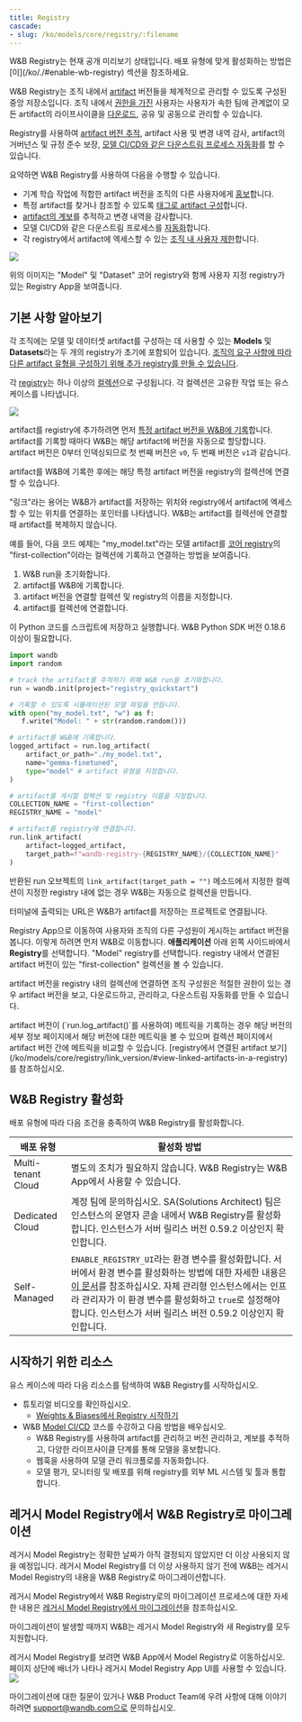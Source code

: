 ```yaml
---
title: Registry
cascade:
- slug: /ko/models/core/registry/:filename
---
```


<Card title="Try in Colab" href="https://colab.research.google.com/github/wandb/examples/blob/master/colabs/wandb_registry/zoo_wandb.ipynb" icon="python"/>

<Note>
W&B Registry는 현재 공개 미리보기 상태입니다. 배포 유형에 맞게 활성화하는 방법은 [이](/ko/./#enable-wb-registry) 섹션을 참조하세요.
</Note>

W&B Registry는 조직 내에서 [artifact](/ko/models/artifacts/) 버전들을 체계적으로 관리할 수 있도록 구성된 중앙 저장소입니다. 조직 내에서 [권한을 가진](/ko/models/core/registry/configure_registry/) 사용자는 사용자가 속한 팀에 관계없이 모든 artifact의 라이프사이클을 [다운로드](/ko/models/core/registry/download_use_artifact/), 공유 및 공동으로 관리할 수 있습니다.

Registry를 사용하여 [artifact 버전 추적](/ko/models/core/registry/link_version/), artifact 사용 및 변경 내역 감사, artifact의 거버넌스 및 규정 준수 보장, [모델 CI/CD와 같은 다운스트림 프로세스 자동화](/ko/models/core/automations/)를 할 수 있습니다.

요약하면 W&B Registry를 사용하여 다음을 수행할 수 있습니다.

- 기계 학습 작업에 적합한 artifact 버전을 조직의 다른 사용자에게 [홍보](/ko/models/core/registry/link_version/)합니다.
- 특정 artifact를 찾거나 참조할 수 있도록 [태그로 artifact 구성](/ko/models/core/registry/organize-with-tags/)합니다.
- [artifact의 계보](/ko/models/core/registry/lineage)를 추적하고 변경 내역을 감사합니다.
- 모델 CI/CD와 같은 다운스트림 프로세스를 [자동화](/ko/models/core/automations/)합니다.
- 각 registry에서 artifact에 엑세스할 수 있는 [조직 내 사용자 제한](/ko/models/core/registry/configure_registry/)합니다.

<Frame>
    <img src="/images/registry/registry_landing_page.png"  />
</Frame>

위의 이미지는 "Model" 및 "Dataset" 코어 registry와 함께 사용자 지정 registry가 있는 Registry App을 보여줍니다.

## 기본 사항 알아보기
각 조직에는 모델 및 데이터셋 artifact를 구성하는 데 사용할 수 있는 **Models** 및 **Datasets**라는 두 개의 registry가 초기에 포함되어 있습니다. [조직의 요구 사항에 따라 다른 artifact 유형을 구성하기 위해 추가 registry를 만들 수 있습니다](/ko/models/core/registry/registry_types/).

각 [registry](/ko/models/core/registry/configure_registry/)는 하나 이상의 [컬렉션](/ko/models/core/registry/create_collection/)으로 구성됩니다. 각 컬렉션은 고유한 작업 또는 유스 케이스를 나타냅니다.

<Frame>
    <img src="/images/registry/homepage_registry.png"  />
</Frame>

artifact를 registry에 추가하려면 먼저 [특정 artifact 버전을 W&B에 기록](/ko/models/artifacts/create-a-new-artifact-version/)합니다. artifact를 기록할 때마다 W&B는 해당 artifact에 버전을 자동으로 할당합니다. artifact 버전은 0부터 인덱싱되므로 첫 번째 버전은 `v0`, 두 번째 버전은 `v1`과 같습니다.

artifact를 W&B에 기록한 후에는 해당 특정 artifact 버전을 registry의 컬렉션에 연결할 수 있습니다.

<Note>
"링크"라는 용어는 W&B가 artifact를 저장하는 위치와 registry에서 artifact에 엑세스할 수 있는 위치를 연결하는 포인터를 나타냅니다. W&B는 artifact를 컬렉션에 연결할 때 artifact를 복제하지 않습니다.
</Note>

예를 들어, 다음 코드 예제는 "my_model.txt"라는 모델 artifact를 [코어 registry](/ko/models/core/registry/registry_types/)의 "first-collection"이라는 컬렉션에 기록하고 연결하는 방법을 보여줍니다.

1. W&B run을 초기화합니다.
2. artifact를 W&B에 기록합니다.
3. artifact 버전을 연결할 컬렉션 및 registry의 이름을 지정합니다.
4. artifact를 컬렉션에 연결합니다.

이 Python 코드를 스크립트에 저장하고 실행합니다. W&B Python SDK 버전 0.18.6 이상이 필요합니다.

```python title="hello_collection.py"
import wandb
import random

# track the artifact를 추적하기 위해 W&B run을 초기화합니다.
run = wandb.init(project="registry_quickstart") 

# 기록할 수 있도록 시뮬레이션된 모델 파일을 만듭니다.
with open("my_model.txt", "w") as f:
   f.write("Model: " + str(random.random()))

# artifact를 W&B에 기록합니다.
logged_artifact = run.log_artifact(
    artifact_or_path="./my_model.txt", 
    name="gemma-finetuned", 
    type="model" # artifact 유형을 지정합니다.
)

# artifact를 게시할 컬렉션 및 registry 이름을 지정합니다.
COLLECTION_NAME = "first-collection"
REGISTRY_NAME = "model"

# artifact를 registry에 연결합니다.
run.link_artifact(
    artifact=logged_artifact, 
    target_path=f"wandb-registry-{REGISTRY_NAME}/{COLLECTION_NAME}"
)
```

반환된 run 오브젝트의 `link_artifact(target_path = "")` 메소드에서 지정한 컬렉션이 지정한 registry 내에 없는 경우 W&B는 자동으로 컬렉션을 만듭니다.

<Note>
터미널에 출력되는 URL은 W&B가 artifact를 저장하는 프로젝트로 연결됩니다.
</Note>

Registry App으로 이동하여 사용자와 조직의 다른 구성원이 게시하는 artifact 버전을 봅니다. 이렇게 하려면 먼저 W&B로 이동합니다. **애플리케이션** 아래 왼쪽 사이드바에서 **Registry**를 선택합니다. "Model" registry를 선택합니다. registry 내에서 연결된 artifact 버전이 있는 "first-collection" 컬렉션을 볼 수 있습니다.

artifact 버전을 registry 내의 컬렉션에 연결하면 조직 구성원은 적절한 권한이 있는 경우 artifact 버전을 보고, 다운로드하고, 관리하고, 다운스트림 자동화를 만들 수 있습니다.

<Note>
artifact 버전이 (`run.log_artifact()`를 사용하여) 메트릭을 기록하는 경우 해당 버전의 세부 정보 페이지에서 해당 버전에 대한 메트릭을 볼 수 있으며 컬렉션 페이지에서 artifact 버전 간에 메트릭을 비교할 수 있습니다. [registry에서 연결된 artifact 보기](/ko/models/core/registry/link_version/#view-linked-artifacts-in-a-registry)를 참조하십시오.
</Note>

## W&B Registry 활성화

배포 유형에 따라 다음 조건을 충족하여 W&B Registry를 활성화합니다.

| 배포 유형 | 활성화 방법 |
| ----- | ----- |
| Multi-tenant Cloud | 별도의 조치가 필요하지 않습니다. W&B Registry는 W&B App에서 사용할 수 있습니다. |
| Dedicated Cloud | 계정 팀에 문의하십시오. SA(Solutions Architect) 팀은 인스턴스의 운영자 콘솔 내에서 W&B Registry를 활성화합니다. 인스턴스가 서버 릴리스 버전 0.59.2 이상인지 확인합니다. |
| Self-Managed   | `ENABLE_REGISTRY_UI`라는 환경 변수를 활성화합니다. 서버에서 환경 변수를 활성화하는 방법에 대한 자세한 내용은 [이 문서](/ko/platform/hosting/env-vars/)를 참조하십시오. 자체 관리형 인스턴스에서는 인프라 관리자가 이 환경 변수를 활성화하고 `true`로 설정해야 합니다. 인스턴스가 서버 릴리스 버전 0.59.2 이상인지 확인합니다. |

## 시작하기 위한 리소스

유스 케이스에 따라 다음 리소스를 탐색하여 W&B Registry를 시작하십시오.

* 튜토리얼 비디오를 확인하십시오.
    * [Weights & Biases에서 Registry 시작하기](https://www.youtube.com/watch?v=p4XkVOsjIeM)
* W&B [Model CI/CD](https://www.wandb.courses/courses/enterprise-model-management) 코스를 수강하고 다음 방법을 배우십시오.
    * W&B Registry를 사용하여 artifact를 관리하고 버전 관리하고, 계보를 추적하고, 다양한 라이프사이클 단계를 통해 모델을 홍보합니다.
    * 웹훅을 사용하여 모델 관리 워크플로를 자동화합니다.
    * 모델 평가, 모니터링 및 배포를 위해 registry를 외부 ML 시스템 및 툴과 통합합니다.

## 레거시 Model Registry에서 W&B Registry로 마이그레이션

레거시 Model Registry는 정확한 날짜가 아직 결정되지 않았지만 더 이상 사용되지 않을 예정입니다. 레거시 Model Registry를 더 이상 사용하지 않기 전에 W&B는 레거시 Model Registry의 내용을 W&B Registry로 마이그레이션합니다.

레거시 Model Registry에서 W&B Registry로의 마이그레이션 프로세스에 대한 자세한 내용은 [레거시 Model Registry에서 마이그레이션](/ko/models/core/registry/model_registry_eol/)을 참조하십시오.

마이그레이션이 발생할 때까지 W&B는 레거시 Model Registry와 새 Registry를 모두 지원합니다.

<Note>
레거시 Model Registry를 보려면 W&B App에서 Model Registry로 이동하십시오. 페이지 상단에 배너가 나타나 레거시 Model Registry App UI를 사용할 수 있습니다.

<Frame>
    <img src="/images/registry/nav_to_old_model_reg.gif"  />
</Frame>
</Note>

마이그레이션에 대한 질문이 있거나 W&B Product Team에 우려 사항에 대해 이야기하려면 support@wandb.com으로 문의하십시오.
